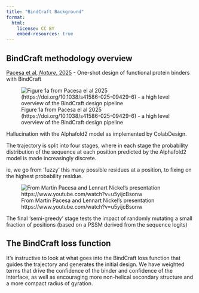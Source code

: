 ```yaml
---
title: "BindCraft Background"
format:
  html:
    license: CC BY
    embed-resources: true
---
```


## BindCraft methodology overview 

[Pacesa et al, _Nature_, 2025](https://doi.org/10.1038/s41586-025-09429-6) - One-shot design of functional protein binders with BindCraft 

![Figure 1a from Pacesa el al 2025 (https://doi.org/10.1038/s41586-025-09429-6) - a high level overview of the BindCraft design pipeline](assets/images/bindcraft_protocol.jpg)


Hallucination with the Alphafold2 model as implemented by ColabDesign.

The trajectory is split into four stages, where in each stage the probability distribution of the sequence at each position predicted by the Alphafold2 model is made increasingly discrete.

ie, we go from 'fuzzy' this many possible residues at a position, to fixing on the highest probability residue.

![From Martin Pacesa and Lennart Nickel's presentation https://www.youtube.com/watch?v=u5yijcBsonw](assets/images/bindcraft_traj_stages.png)

The final 'semi-greedy' stage tests the impact of randomly mutating a small fraction of positions (based on a PSSM derived from the sequence logits)

## The BindCraft loss function

It's instructive to look at what goes into the BindCraft loss function that guides the trajectory and generates the initial design.
We have weighted terms that drive the confidence of the binder and confidence of the interface, as well as encouraging more non-helical secondary structure and a more compact radius of gyration.

\begin{align}
ℒ &= 0.1⋅(1−pLDDT) \nonumber \\
  &\quad + 0.05⋅ipTM \nonumber \\
  &\quad + 0.4⋅pAE_{binder} \nonumber \\
  &\quad + 0.1⋅ipAE_{interchain} \nonumber \\
  &\quad + 1.0⋅hotspot\_contact_{loss} \nonumber \\
  &\quad + 0.3⋅radius_{gyr} \nonumber \\
  &\quad - 0.3⋅helicity_{loss}
\end{align}
